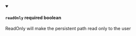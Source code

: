 
<details className="config-field" data-expandable="false" open>
<summary>

#### `readOnly` <span class="config-field-required" data-required="false">required</span> <span class="config-field-type">boolean</span> <span class="config-field-default"></span>

ReadOnly will make the persistent path read only to the user

</summary>



</details>
